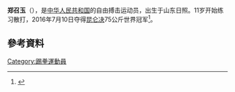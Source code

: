 {{Infobox martial artist
| name            = 郑召玉
| native_name     = 
| image           =  
| image_size      = 
| caption         = 
| birth_name      = 
| other_names     = 
| nationality     =  
| birth_date      = {{Birth date and age|1994|03|09}}
| birth_place     =山东日照
| fighting_out_of = 
| death_date      = 
| death_place     = 
| height          = {{height|m=1.74|precision=1}}
| weight          = {{convert|75|kg|lb st|abbr=on}}
| weight_class    = 
| style           = [[散打|散打]]、 [[踢拳#荷蘭式踢拳|荷兰式踢拳]]
| rank            =  
| stance          =  
| team            =  
| trainer         = 
| years_active    =  
| kickbox_win     =  
| kickbox_kowin   =  
| kickbox_loss    =  
| kickbox_koloss  =  
| kickbox_draw    =  
| kickbox_nc      = 
| other           = 
| occupation      = 
| spouse          = 
| children        = 
| relatives       = 
| students        = 
| university      =
| url             = 
| updated         =  
}}

'''郑召玉'''（{{bd|1994年|3月9日}}），是[[中华人民共和国|中华人民共和国]]的自由搏击运动员，出生于山东日照。11岁开始练习散打，2016年7月10日夺得[[昆仑决|昆仑决]]75公斤世界冠军<ref>{{Cite web|title=2016年7月10日昆仑决47南京站 – 郑召玉获75Kg金腰带[视频]|url=https://www.hula8.net/article/26415.html|accessdate=2020-12-30|work=武享吧|language=zh-CN}}</ref>。
==參考資料==
{{Reflist}}
[[Category:踢拳運動員|Category:踢拳運動員]]